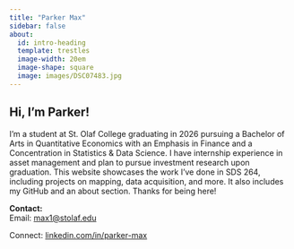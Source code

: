 ```yaml
---
title: "Parker Max"
sidebar: false
about:
  id: intro-heading
  template: trestles
  image-width: 20em
  image-shape: square
  image: images/DSC07483.jpg
---
```


## Hi, I'm **Parker!**

I'm a student at St. Olaf College graduating in 2026 pursuing a Bachelor of Arts in Quantitative Economics with an Emphasis in Finance and a Concentration in Statistics & Data Science. I have internship experience in asset management and plan to pursue investment research upon graduation. This website showcases the work I've done in SDS 264, including projects on mapping, data acquisition, and more. It also includes my GitHub and an about section. Thanks for being here!

**Contact:\
**Email: [max1\@stolaf.edu](max1@stolaf.edu)

Connect: [linkedin.com/in/parker-max](linkedin.com/in/parker-max)
